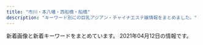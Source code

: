 ```yaml
---
title: "市川・本八幡・西船橋・船橋"
description: "キーワード別にの巨乳アジアン・チャイナエステ嬢情報をまとめました。"
---
```


新着画像と新着キーワードをまとめています。
2021年04月12日の情報です。

<DmmAffiliateIns />
<KeywordTable
  shops={
    [
    {
        "name": "\u30a2\u30a4\u30ea",
        "img_links": [
            "https://iris.ests.jp/photos/sites/58/2021/04/202104052047262.jpeg",
            "https://iris.ests.jp/photos/sites/58/2021/03/2021030317205889.jpeg",
            "https://iris.ests.jp/photos/sites/58/2021/04/2021040520081066.jpeg",
            "https://iris.ests.jp/photos/sites/58/2021/04/2021040311441162.jpeg",
            "https://iris.ests.jp/images/room4.jpg",
            "https://iris.ests.jp/photos/sites/58/2021/04/2021041120285851.jpeg",
            "https://iris.ests.jp/images/twitter.jpg",
            "https://iris.ests.jp/images/s_staff.jpg",
            "https://iris.ests.jp/images/room2.jpg",
            "https://iris.ests.jp/photos/sites/58/2021/03/2021030317245283.jpeg",
            "https://iris.ests.jp/photos/sites/58/2021/02/2021020921385968.jpeg",
            "https://iris.ests.jp/photos/sites/58/2021/04/2021040520452396.jpeg",
            "https://iris.ests.jp/photos/sites/58/2021/04/2021041220533377.jpeg",
            "https://iris.ests.jp/images/s_news.jpg",
            "https://iris.ests.jp/photos/sites/58/2021/01/2021011318242314.jpeg",
            "https://iris.ests.jp/images/staff0.jpg",
            "https://iris.ests.jp/photos/sites/58/2021/01/2021011400321756.jpeg",
            "https://iris.ests.jp/images/room3.jpg",
            "https://iris.ests.jp/photos/sites/58/2021/04/2021040711032795.jpeg",
            "https://iris.ests.jp/photos/sites/58/2021/04/2021041210283370.jpeg",
            "https://iris.ests.jp/photos/sites/58/2021/02/2021022616053881.jpeg",
            "https://iris.ests.jp/images/room1.jpg",
            "https://iris.ests.jp/images/top.jpg",
            "https://iris.ests.jp/photos/sites/58/2021/01/2021011316255079.jpeg",
            "http://iris2.a5.reraku.work/upload/sites/58/2021/02/2021020921385968-302x328.jpeg",
            "https://iris.ests.jp/images/paypay.jpg"
        ],
        "url": "https://iris.ests.jp/",
        "station": "JR\u897f\u8239\u6a4b\u99c5\u5317\u53e3",
        "keywords": {
            "F": 2,
            "85": 1,
            "87": 1,
            "E": 11,
            "\u4e73": 4,
            "G": 1,
            "D": 5,
            "88": 2,
            "90": 1,
            "86": 5
        }
    },
    {
        "url": "http://aroma-esthe.info/",
        "img_links": [
            "http://aroma-esthe.info/images/tit-sub6.jpg",
            "http://aroma-esthe.info/images/slider-img002.jpg",
            "http://aroma-esthe.info/link/menlog.jpg",
            "http://aroma-esthe.info/images/m1.jpg",
            "http://aroma-esthe.info/images/qr.jpg",
            "http://aroma-esthe.info/images/cg05.jpg",
            "http://aroma-esthe.info/images/slider-img001.jpg",
            "http://aroma-esthe.info/images/r2.jpg",
            "http://aroma-esthe.info/images/b-online.png",
            "http://aroma-esthe.info/images/r3.jpg",
            "http://aroma-esthe.info/images/r1.jpg",
            "http://aroma-esthe.info/images/tit-sub4.jpg",
            "http://aroma-esthe.info/images/tit-sub1.jpg",
            "http://aroma-esthe.info/images/slider-img003.jpg",
            "http://aroma-esthe.info/images/m2.jpg",
            "http://aroma-esthe.info/images/tit-sub2.jpg",
            "http://aroma-esthe.info/images/kan.jpg",
            "http://aroma-esthe.info/images/m3.jpg",
            "http://aroma-esthe.info/images/tit-sub5.jpg",
            "http://aroma-esthe.info/images/m4.jpg",
            "http://aroma-esthe.info/images/tit-sub3.jpg",
            "http://aroma-esthe.info/images/b-tel.png",
            "http://aroma-esthe.info/images/cg01.jpg",
            "http://aroma-esthe.info/images/cg02.jpg",
            "http://aroma-esthe.info/images/r4.jpg",
            "http://aroma-esthe.info/images/cg03.jpg"
        ],
        "keywords": {
            "D": 6,
            "86": 8
        },
        "name": "Happy Bell",
        "station": "\u4eac\u6210\u516b\u5e61\u99c5\u5317\u53e3"
    },
    {
        "name": "\u30d5\u30a7\u30a2\u30ea\u30fc",
        "url": "http://www.club.relaxjp.info/",
        "keywords": {
            "C": 1,
            "D": 5,
            "86": 1,
            "87": 5
        },
        "img_links": [
            "http://www.club.relaxjp.info/images/staff_t.png",
            "http://www.club.relaxjp.info/files/004.jpg",
            "http://www.club.relaxjp.info/images/b1.jpg",
            "http://www.club.relaxjp.info/files/015-02.jpg",
            "http://www.club.relaxjp.info/files/013-02.jpg",
            "http://www.club.relaxjp.info/images/rec2.png",
            "http://www.club.relaxjp.info/images/rec1.png",
            "http://www.club.relaxjp.info/images/sys3.png",
            "http://www.club.relaxjp.info/images/b2.jpg",
            "http://www.club.relaxjp.info/files/015.jpg",
            "http://www.club.relaxjp.info/files/009.jpg",
            "http://www.club.relaxjp.info/images/interior_t.png",
            "http://www.club.relaxjp.info/files/014.jpg",
            "http://www.club.relaxjp.info/files/009-02.jpg",
            "http://www.club.relaxjp.info/files/004-02.jpg",
            "http://www.club.relaxjp.info/images/link_t.png",
            "http://www.club.relaxjp.info/images/head.jpg",
            "http://www.club.relaxjp.info/images/line.png",
            "http://www.club.relaxjp.info/files/007-02.jpg",
            "http://www.club.relaxjp.info/images/mobile.jpg",
            "http://www.club.relaxjp.info/images/sys2.png",
            "http://www.club.relaxjp.info/files/014-02.jpg",
            "http://www.club.relaxjp.info/images/int2.png",
            "http://www.club.relaxjp.info/files/007.jpg",
            "http://www.club.relaxjp.info/images/ta.jpg",
            "http://www.club.relaxjp.info/images/int1.png",
            "http://www.club.relaxjp.info/images/sys1.png",
            "http://www.club.relaxjp.info/files/013.jpg"
        ],
        "station": "JR\u672c\u516b\u5e61\u99c5\u5317\u53e3"
    },
    {
        "img_links": [
            "http://es-suzune.com/staffPhoto/s20210405173944.jpg",
            "http://es-suzune.com/staffPhoto/b20210405165006.jpg",
            "http://es-suzune.com/staffPhoto/b20201007170432.jpg",
            "http://es-suzune.com/staffPhoto/s20210309194151.jpg",
            "http://es-suzune.com/staffPhoto/s20210405155547.jpg",
            "http://es-suzune.com/images/access/02.png",
            "http://es-suzune.com/staffPhoto/s20210217223841.jpg",
            "http://es-suzune.com/staffPhoto/s20210310163414.jpg",
            "http://es-suzune.com/staffPhoto/s20210309194137.jpg",
            "http://es-suzune.com/images/access/01.png",
            "http://es-suzune.com/uploadfiles/images/chuntian3_%E5%89%AF%E6%9C%AC.jpg",
            "http://es-suzune.com/staffPhoto/b20200827113054.jpg",
            "http://es-suzune.com/staffPhoto/b20210219195907.jpg",
            "http://es-suzune.com/staffPhoto/b20210216224004.jpg",
            "http://es-suzune.com/staffPhoto/b20210309194137.jpg",
            "http://es-suzune.com/images/store/02.jpg",
            "http://es-suzune.com/staffPhoto/s20210219195936.jpg",
            "http://es-suzune.com/staffPhoto/s20210405165026.jpg",
            "http://es-suzune.com/staffPhoto/s20210310164226.jpg",
            "http://es-suzune.com/staffPhoto/s20210405165006.jpg",
            "http://es-suzune.com/staffPhoto/s20210219195922.jpg",
            "http://es-suzune.com/staffPhoto/b20191115141808.jpg",
            "http://es-suzune.com/staffPhoto/s20200724144036.jpg",
            "http://es-suzune.com/staffPhoto/s20210217223442.jpg",
            "http://es-suzune.com/staffPhoto/s20200827113054.jpg",
            "http://es-suzune.com/staffPhoto/s20201007170432.jpg",
            "http://es-suzune.com/staffPhoto/b20210410144316.jpg",
            "http://es-suzune.com/staffPhoto/b20210405155547.jpg",
            "http://es-suzune.com/uploadfiles/images/courseEsSuzune.jpg",
            "http://es-suzune.com/staffPhoto/s20201007170536.jpg",
            "http://es-suzune.com/staffPhoto/s20210219195907.jpg",
            "http://es-suzune.com/staffPhoto/s20210310163333.jpg",
            "http://es-suzune.com/staffPhoto/s20210216224004.jpg",
            "http://es-suzune.com/staffPhoto/s20210217223343.jpg",
            "http://es-suzune.com/staffPhoto/b20200724144017.jpg",
            "http://es-suzune.com/uploadfiles/images/campaignEsSuzune1.jpg",
            "http://es-suzune.com/staffPhoto/b20200827113545.jpg",
            "http://es-suzune.com/images/access/03.png",
            "http://es-suzune.com/images/store/03.jpg",
            "http://es-suzune.com/staffPhoto/s20210405174056.jpg",
            "http://es-suzune.com/staffPhoto/s20210405174116.jpg",
            "http://es-suzune.com/images/access/05.png",
            "http://es-suzune.com/staffPhoto/s20210405155607.jpg",
            "http://es-suzune.com/staffPhoto/b20210310163333.jpg",
            "http://es-suzune.com/staffPhoto/s20210103222814.jpg",
            "http://es-suzune.com/images/showIndex.jpg",
            "http://es-suzune.com/images/store/04.jpg",
            "http://es-suzune.com/staffPhoto/b20210103222814.jpg",
            "http://es-suzune.com/staffPhoto/b20210405174056.jpg",
            "http://es-suzune.com/images/store/01.jpg",
            "http://es-suzune.com/staffPhoto/s20210410144316.jpg",
            "http://es-suzune.com/staffPhoto/s20200724144017.jpg",
            "http://es-suzune.com/staffPhoto/s20200827113545.jpg",
            "http://es-suzune.com/staffPhoto/s20210405174136.jpg",
            "http://es-suzune.com/staffPhoto/s20191115141808.jpg",
            "http://es-suzune.com/staffPhoto/s20210103222830.jpg",
            "http://es-suzune.com/images/showContent.jpg"
        ],
        "name": "\u9234\u97f3-\u3059\u305a\u306d-",
        "url": "http://es-suzune.com/",
        "keywords": {
            "\u30bb\u30af\u30b7\u30fc": 7,
            "F": 2
        },
        "station": "JR\u897f\u8239\u6a4b\u99c5\u5357\u53e3"
    },
    {
        "name": "Blue\uff5e\u30d6\u30eb\u30fc\uff5e",
        "url": "http://www.kanda-es.info/",
        "img_links": [
            "http://www.kanda-es.info/img/anna1.jpg",
            "http://www.kanda-es.info/img/sora1.jpg",
            "http://www.kanda-es.info/images/int1.jpg",
            "http://www.kanda-es.info/staff/anna.jpg",
            "http://www.kanda-es.info/images/interior_t.jpg",
            "http://www.kanda-es.info/staff/sora.jpg",
            "http://www.kanda-es.info/images/mobile.jpg",
            "http://www.kanda-es.info/images/int2.jpg",
            "http://www.kanda-es.info/images/news.jpg",
            "http://www.kanda-es.info/staff/risa.jpg",
            "http://www.kanda-es.info/img/risa1.jpg",
            "http://www.kanda-es.info/images/sys1.jpg",
            "http://www.kanda-es.info/images/info.jpg",
            "http://www.kanda-es.info/images/sys2.jpg",
            "http://www.kanda-es.info/images/tg.jpg",
            "http://www.kanda-es.info/images/staff_t.jpg"
        ],
        "keywords": {},
        "station": "\u99ac\u8fbc\u6ca2\u99c5\u6771\u53e3"
    },
    {
        "name": "OLIVE\u30fb\u30aa\u30ea\u30fc\u30d6",
        "keywords": {},
        "station": "JR\u8239\u6a4b\u99c5\u5317\u53e3",
        "img_links": [],
        "url": "http://olive.est.cm/"
    },
    {
        "keywords": {
            "C": 3,
            "D": 9,
            "86": 3,
            "88": 3,
            "84": 3,
            "85": 3
        },
        "name": "\u9759\uff5e\u3057\u305a\u304b\uff5e",
        "img_links": [
            "http://www.shizuka.mensnv.com/files/001-02.jpg",
            "http://www.shizuka.mensnv.com/img/glo_04_off.jpg",
            "http://www.shizuka.mensnv.com/img/glo_02_off.jpg",
            "http://www.shizuka.mensnv.com/files/004-03.jpg",
            "http://www.shizuka.mensnv.com/img/h4-top.jpg",
            "http://www.shizuka.mensnv.com/img/top-h5R.jpg",
            "http://www.shizuka.mensnv.com/img/top-course_off.jpg",
            "http://www.shizuka.mensnv.com/img/bnr-01_off.jpg",
            "http://www.shizuka.mensnv.com/img/slider/2.jpg",
            "http://www.shizuka.mensnv.com/files/001.jpg",
            "http://www.shizuka.mensnv.com/files/001-03.jpg",
            "http://www.shizuka.mensnv.com/img/icon_tel.png",
            "http://www.shizuka.mensnv.com/img/2top-course_off.jpg",
            "http://www.shizuka.mensnv.com/img/top-h5R2.jpg",
            "http://www.shizuka.mensnv.com/files/002-03.jpg",
            "http://www.shizuka.mensnv.com/files/004-02.jpg",
            "http://www.shizuka.mensnv.com/files/002-02.jpg",
            "http://www.shizuka.mensnv.com/img/glo_06_off.jpg",
            "http://www.shizuka.mensnv.com/files/003.jpg",
            "http://www.shizuka.mensnv.com/img/slider/1.jpg",
            "http://www.shizuka.mensnv.com/files/004.jpg",
            "http://www.shizuka.mensnv.com/img/glo_03_off.jpg",
            "http://www.shizuka.mensnv.com/img/slider/3.jpg",
            "http://www.shizuka.mensnv.com/files/003-02.jpg",
            "http://www.shizuka.mensnv.com/img/footer-top_off.jpg",
            "http://www.shizuka.mensnv.com/img/bnr-02_off.jpg",
            "http://www.shizuka.mensnv.com/img/glo_05_off.jpg",
            "http://www.shizuka.mensnv.com/files/002.jpg",
            "http://www.shizuka.mensnv.com/files/003-03.jpg",
            "http://www.shizuka.mensnv.com/img/glo_01_off.jpg"
        ],
        "url": "http://www.shizuka.mensnv.com/",
        "station": "\u672c\u516b\u5e61\u99c5\u5357\u53e3"
    },
    {
        "img_links": [
            "http://nishifunabashi.xyz/images/moe2.jpg",
            "http://nishifunabashi.xyz/images/ga1.jpg",
            "http://nishifunabashi.xyz/images/chun3.jpg",
            "http://nishifunabashi.xyz/images/g32.jpg",
            "http://nishifunabashi.xyz/images/miho.jpg",
            "http://nishifunabashi.xyz/images/chun2.jpg",
            "http://nishifunabashi.xyz/images/g15.jpg",
            "http://nishifunabashi.xyz/images/kina1.jpg",
            "http://nishifunabashi.xyz/images/miu.jpg",
            "http://nishifunabashi.xyz/images/rumi2.jpg",
            "http://nishifunabashi.xyz/images/n2.jpg",
            "http://nishifunabashi.xyz/images/rie1.jpg",
            "http://nishifunabashi.xyz/images/g01.jpg",
            "http://nishifunabashi.xyz/images/r01.jpg",
            "http://nishifunabashi.xyz/images/i2.jpg",
            "http://nishifunabashi.xyz/images/n1.jpg",
            "http://nishifunabashi.xyz/images/miu1.jpg",
            "http://nishifunabashi.xyz/images/kina2.jpg",
            "http://nishifunabashi.xyz/images/m1.jpg",
            "http://nishifunabashi.xyz/images/sla1.jpg",
            "http://nishifunabashi.xyz/images/yumi2.jpg",
            "http://nishifunabashi.xyz/images/r02.jpg",
            "http://nishifunabashi.xyz/images/tite-staff.png",
            "http://nishifunabashi.xyz/images/moe.jpg",
            "http://nishifunabashi.xyz/images/yumi3.jpg",
            "http://nishifunabashi.xyz/images/g0.jpg",
            "http://nishifunabashi.xyz/images/mio.jpg",
            "http://nishifunabashi.xyz/images/kina.jpg",
            "http://nishifunabashi.xyz/images/mobile.png",
            "http://nishifunabashi.xyz/images/chun1.jpg",
            "http://nishifunabashi.xyz/images/n3.jpg",
            "http://nishifunabashi.xyz/images/pickt.png",
            "http://nishifunabashi.xyz/images/moe1.jpg",
            "http://nishifunabashi.xyz/images/i1.jpg",
            "http://nishifunabashi.xyz/images/g33.jpg",
            "http://nishifunabashi.xyz/images/sla3.jpg",
            "http://nishifunabashi.xyz/images/rie2.jpg",
            "http://nishifunabashi.xyz/images/baner.jpg",
            "http://nishifunabashi.xyz/images/mio1.jpg",
            "http://nishifunabashi.xyz/images/g015.jpg",
            "http://nishifunabashi.xyz/images/rumi1.jpg",
            "http://nishifunabashi.xyz/images/r04.jpg",
            "http://nishifunabashi.xyz/images/i3.jpg",
            "http://nishifunabashi.xyz/images/m2.jpg",
            "http://nishifunabashi.xyz/images/g001.jpg",
            "http://nishifunabashi.xyz/images/gat.png",
            "http://nishifunabashi.xyz/images/yumi1.jpg",
            "http://nishifunabashi.xyz/images/rumi3.jpg",
            "http://nishifunabashi.xyz/images/r03.jpg",
            "http://nishifunabashi.xyz/images/miho2.jpg",
            "http://nishifunabashi.xyz/images/top.png",
            "http://nishifunabashi.xyz/images/sla2.jpg",
            "http://nishifunabashi.xyz/images/ga.jpg",
            "http://nishifunabashi.xyz/images/rie.jpg",
            "http://nishifunabashi.xyz/images/g1.jpg",
            "http://nishifunabashi.xyz/images/mio2.jpg",
            "http://nishifunabashi.xyz/images/newt.png"
        ],
        "station": "JR\u897f\u8239\u6a4b\u99c5\u5357\u53e3",
        "name": "\u82b1\u706b",
        "url": "http://nishifunabashi.xyz/",
        "keywords": {
            "C": 7
        }
    },
    {
        "url": "https://crea.iest.info/",
        "station": "\u897f\u8239\u6a4b\u99c5",
        "img_links": [
            "https://crea.iest.info/images/mobile.png",
            "https://crea.iest.info/photos/sites/47/2021/03/2021032501541775.jpg",
            "https://crea.iest.info/images/top.png",
            "https://crea.iest.info/images/tit-new.png",
            "https://crea.iest.info/photos/sites/47/2021/03/2021032501541522.jpg",
            "https://crea.iest.info/photos/sites/47/2021/03/2021032501542221.jpg",
            "https://crea.iest.info/images/line.png",
            "https://crea.iest.info/photos/sites/47/2021/03/2021032501542567.jpg",
            "https://crea.iest.info/images/tite-staff.png",
            "https://crea.iest.info/images/infor.png",
            "https://crea.iest.info/photos/sites/47/2021/03/2021032501542035.jpg",
            "https://crea.iest.info/images/tit-infor.png",
            "https://crea.iest.info/images/tit-gat.png",
            "https://crea.iest.info/images/tit-pick.png",
            "https://crea.iest.info/photos/sites/47/2021/03/2021032501541398.jpg"
        ],
        "keywords": {
            "E": 6,
            "86": 6,
            "87": 6,
            "83": 6,
            "85": 6,
            "F": 12,
            "88": 12,
            "C": 18,
            "D": 12
        },
        "name": "CREA\uff5e\u30af\u30ec\u30a2\uff5e"
    },
    {
        "url": "http://sminfvnda.xyz/",
        "station": "\u4eac\u6210\u8239\u6a4b\u99c5",
        "name": "\u8309\u8389\u82b1",
        "img_links": [],
        "keywords": {}
    },
    {
        "url": "http://www.gokujobijin.iesjp.com/",
        "img_links": [
            "http://www.gokujobijin.iesjp.com/files/006.jpg",
            "http://www.gokujobijin.iesjp.com/files/004.jpg",
            "http://www.gokujobijin.iesjp.com/images/nav-001.png",
            "http://www.gokujobijin.iesjp.com/images/nav-002.png",
            "http://www.gokujobijin.iesjp.com/images/nav-004.png",
            "http://www.gokujobijin.iesjp.com/files/007-02.jpg",
            "http://www.gokujobijin.iesjp.com/images/nav-003.png",
            "http://www.gokujobijin.iesjp.com/files/004-02.jpg",
            "http://www.gokujobijin.iesjp.com/files/001-02.jpg",
            "http://www.gokujobijin.iesjp.com/files/001.jpg",
            "http://www.gokujobijin.iesjp.com/files/005-02.jpg",
            "http://www.gokujobijin.iesjp.com/images/top003.png",
            "http://www.gokujobijin.iesjp.com/images/nav-006.png",
            "http://www.gokujobijin.iesjp.com/images/top02-left.png",
            "http://www.gokujobijin.iesjp.com/files/005.jpg",
            "http://www.gokujobijin.iesjp.com/files/002-02.jpg",
            "http://www.gokujobijin.iesjp.com/images/tel.png",
            "http://www.gokujobijin.iesjp.com/images/nav-005.png",
            "http://www.gokujobijin.iesjp.com/images/osusume01.png",
            "http://www.gokujobijin.iesjp.com/images/s1.jpg",
            "http://www.gokujobijin.iesjp.com/images/top01.png",
            "http://www.gokujobijin.iesjp.com/files/006-02.jpg",
            "http://www.gokujobijin.iesjp.com/files/007.jpg",
            "http://www.gokujobijin.iesjp.com/files/002.jpg"
        ],
        "name": "\u6975\u4e0a\u7f8e\u4eba",
        "keywords": {
            "D": 6,
            "87": 5,
            "86": 1
        },
        "station": "JR\u8239\u6a4b\u99c5\u5317\u53e3"
    },
    {
        "station": "\u5e02\u5ddd\u99c5\u5317\u53e3",
        "keywords": {},
        "img_links": [
            "http://www.iyashinoumi.com/img/sTitle_right.png",
            "http://www.iyashinoumi.com/img/miss24sb.jpg",
            "http://www.iyashinoumi.com/img/miss7sb.jpg",
            "http://www.iyashinoumi.com/img/miss7s.jpg",
            "http://www.iyashinoumi.com/img/tel1.png",
            "http://www.iyashinoumi.com/img/miss28sb.jpg",
            "http://www.iyashinoumi.com/img/sTitle_left.png",
            "http://www.iyashinoumi.com/img/miss27sb.jpg",
            "http://www.iyashinoumi.com/img/miss25sb.jpg",
            "http://www.iyashinoumi.com/img/miss6sb.jpg"
        ],
        "url": "http://www.iyashinoumi.com/",
        "name": "\u7652\u3057\u306e\u6d77"
    },
    {
        "station": "JR\u897f\u8239\u6a4b\u99c5\u5317\u53e3",
        "img_links": [
            "http://stylelife.work/Uploads/user/5e68a1524c2d2.jpg",
            "http://stylelife.work/Public/Wap/picture/m-foot.png",
            "http://stylelife.work/ueditor/php/upload/image/20180712/1531367078235696.png",
            "http://stylelife.work/Uploads/user/60374cd308bf7.jpg",
            "http://stylelife.work/Uploads/user/5ebfa12d5429d.jpg",
            "http://stylelife.work/Public/Wap/picture/sp-line.png",
            "http://stylelife.work/Uploads/user/5e1d3400053fa.jpg",
            "http://stylelife.work/Uploads/user/5f3cd192667f4.jpg",
            "http://stylelife.work/Uploads/user/5ebf50cc42240.jpg",
            "http://stylelife.work/Uploads/user/5e4101be77e18.jpg",
            "http://stylelife.work/Uploads/user/5de74b74a4faa.jpg",
            "http://stylelife.work/ueditor/php/upload/image/20180712/1531373827278035.png",
            "http://stylelife.work/Uploads/user/5ef9a9fd8cd20.jpg",
            "http://stylelife.work/Public/Wap/picture/m-tel.png",
            "http://stylelife.work/Uploads/user/5de74b9acbf92.jpg",
            "http://stylelife.work/Uploads/user/60374c0661343.jpg",
            "http://stylelife.work/Uploads/user/60374ca1c2ba1.jpg",
            "http://stylelife.work/Uploads/user/5ebf4ff2905f1.jpg",
            "http://stylelife.work/Uploads/user/6074fcd675258.jpg",
            "http://stylelife.work/Uploads/user/5e1d330613089.jpg",
            "http://stylelife.work/Uploads/user/6074fd15194a0.jpg",
            "http://stylelife.work/Uploads/user/5eb35a13a1df3.jpg",
            "http://stylelife.work/Uploads/user/5deb614369ccd.jpg",
            "http://stylelife.work/Uploads/user/5e79901ca108f.jpg",
            "http://stylelife.work/ueditor/php/upload/image/20180712/1531374173659035.png",
            "http://stylelife.work/Public/Wap/picture/sp-staff-list.png",
            "http://stylelife.work/Uploads/user/6074fc8ca00cd.jpg",
            "http://stylelife.work/Uploads/user/5de74b09394d7.jpg",
            "http://stylelife.work/Uploads/user/60374b6e9f505.jpg",
            "http://stylelife.work/Public/Wap/picture/staff-pc.png",
            "http://stylelife.work/Uploads/user/5dfc857c95e57.jpg",
            "http://stylelife.work/Uploads/user/6074fcb772404.jpg"
        ],
        "keywords": {
            "\u80f8": 1,
            "D": 2,
            "F": 1
        },
        "name": "\u3055\u304f\u3089",
        "url": "http://stylelife.work/"
    },
    {
        "img_links": [
            "https://miyabi.jpn.vin/images/top_slider03.jpg",
            "https://miyabi.jpn.vin/images/btn_side05.png",
            "https://miyabi.jpn.vin/images/btn_side03.png",
            "https://miyabi.jpn.vin/photos/sites/21/2021/03/2021031206521676.jpg",
            "https://miyabi.jpn.vin/photos/sites/21/2021/02/2021022309071886.jpg",
            "https://miyabi.jpn.vin/photos/sites/21/2021/01/202101260800351.jpg",
            "https://miyabi.jpn.vin/images/side_line.jpg",
            "https://miyabi.jpn.vin/photos/sites/21/2021/02/2021022407013072.jpg",
            "https://miyabi.jpn.vin/photos/sites/21/2021/01/2021012608003796.jpg",
            "https://miyabi.jpn.vin/images/btn_side06.png",
            "https://miyabi.jpn.vin/photos/sites/21/2021/02/2021020102295578.jpg",
            "https://miyabi.jpn.vin/photos/sites/21/2021/01/2021012608003883.jpg",
            "https://miyabi.jpn.vin/photos/sites/21/2021/01/2021012608003647.jpg",
            "https://miyabi.jpn.vin/images/btn_side07.png",
            "https://miyabi.jpn.vin/images/btn_side04.png",
            "https://miyabi.jpn.vin/photos/sites/21/2021/03/2021032404492465.jpg",
            "https://miyabi.jpn.vin/photos/sites/21/2021/03/2021030803542569.jpg",
            "https://miyabi.jpn.vin/images/sp_top.png",
            "https://miyabi.jpn.vin/photos/sites/21/2021/01/2021012608004010.jpg",
            "https://miyabi.jpn.vin/photos/sites/21/2021/03/2021030704352988.jpg",
            "https://miyabi.jpn.vin/images/top.png",
            "https://miyabi.jpn.vin/photos/sites/21/2021/02/2021022309071786.jpg",
            "https://miyabi.jpn.vin/images/btn_side02.png",
            "https://miyabi.jpn.vin/images/btn_side01.png"
        ],
        "name": "\u96c5\u7f8e\uff5eMIYABI",
        "station": "JR\u897f\u8239\u6a4b\u99c5",
        "keywords": {
            "86": 42,
            "G": 40,
            "D": 164,
            "88": 40,
            "E": 6,
            "85": 78,
            "83": 40,
            "C": 32,
            "90": 2,
            "87": 40,
            "F": 40
        },
        "url": "https://miyabi.jpn.vin"
    },
    {
        "img_links": [
            "http://iyashinomori.dnsfor.me/images/aroma.jpg",
            "http://iyashinomori.dnsfor.me/images/massaji.jpg",
            "http://iyashinomori.dnsfor.me/images/masmises.jpg",
            "http://iyashinomori.dnsfor.me/images/main_09.jpg",
            "http://iyashinomori.dnsfor.me/images/aya2.jpg",
            "http://iyashinomori.dnsfor.me/images/ami.jpg",
            "http://iyashinomori.dnsfor.me/images/nav-job.jpg",
            "http://iyashinomori.dnsfor.me/images/zhunbei.jpg",
            "http://iyashinomori.dnsfor.me/images/sona.jpg",
            "http://iyashinomori.dnsfor.me/images/mari.jpg",
            "http://iyashinomori.dnsfor.me/images/nako.jpeg",
            "http://iyashinomori.dnsfor.me/images/nav-staff.jpg",
            "http://iyashinomori.dnsfor.me/images/lanmu-c_03.jpg",
            "http://iyashinomori.dnsfor.me/images/iyashi_qr.png",
            "http://iyashinomori.dnsfor.me/images/akasuri.jpg",
            "http://iyashinomori.dnsfor.me/images/mas-de.jpg"
        ],
        "url": "http://iyashinomori.dnsfor.me/",
        "keywords": {},
        "name": "\u7652\u3057\u306e\u68ee",
        "station": "JR\u897f\u8239\u6a4b\u99c5\u5317\u53e3"
    },
    {
        "url": "http://happy.relaxnabi.com/",
        "img_links": [
            "http://happy.relaxnabi.com/css/staff/staff-002.jpg",
            "http://happy.relaxnabi.com/css/nav/nav-004.png",
            "http://happy.relaxnabi.com/css/top-03.png",
            "http://happy.relaxnabi.com/css/tel01.png",
            "http://happy.relaxnabi.com/css/staff/staff-10.jpg",
            "http://happy.relaxnabi.com/css/nav/nav-006.png",
            "http://happy.relaxnabi.com/css/top0001.png",
            "http://happy.relaxnabi.com/css/nav/nav-002.png",
            "http://happy.relaxnabi.com/css/staff/staff-05.jpg",
            "http://happy.relaxnabi.com/css/staff/staff-05-a.jpg",
            "http://happy.relaxnabi.com/css/staff/staff017-a.jpg",
            "http://happy.relaxnabi.com/css/nav/nav-003.png",
            "http://happy.relaxnabi.com/css/staff/staff-10-a.jpg",
            "http://happy.relaxnabi.com/css/staff/staff-04.jpg",
            "http://happy.relaxnabi.com/css/nav/nav-001.png",
            "http://happy.relaxnabi.com/css/staff/staff000008-a.jpg",
            "http://happy.relaxnabi.com/css/staff/staff-002-a.jpg",
            "http://happy.relaxnabi.com/css/staff/staff-04-a.jpg",
            "http://happy.relaxnabi.com/css/staff/staff017.jpg",
            "http://happy.relaxnabi.com/css/staff/staff0001.jpg",
            "http://happy.relaxnabi.com/css/staff/staff000003-a.jpg",
            "http://happy.relaxnabi.com/css/staff/staff000008.jpg",
            "http://happy.relaxnabi.com/css/staff/staff-007-a.jpg",
            "http://happy.relaxnabi.com/css/staff/staff-007.jpg",
            "http://happy.relaxnabi.com/css/staff/staff0001-a.jpg",
            "http://happy.relaxnabi.com/css/nav/nav-005.png",
            "http://happy.relaxnabi.com/css/staff/staff000003.jpg"
        ],
        "name": "\u30de\u30fc\u30e1\u30a4\u30c9",
        "keywords": {
            "F": 1,
            "D": 2,
            "92": 5,
            "88": 1,
            "E": 5,
            "90": 2,
            "91": 1
        },
        "station": "JR\u8239\u6a4b\u99c5\u5317\u53e3"
    },
    {
        "keywords": {
            "87": 3,
            "D": 9,
            "C": 6,
            "84": 3,
            "86": 12
        },
        "url": "http://www.aya-aroma.com/",
        "name": "\u5f69",
        "img_links": [
            "http://www.aya-aroma.com/files/002-03.jpg",
            "http://www.aya-aroma.com/files/001.jpg",
            "http://www.aya-aroma.com/files/003.jpg",
            "http://www.aya-aroma.com/files/003-03.jpg",
            "http://www.aya-aroma.com/files/001-03.jpg",
            "http://www.aya-aroma.com/files/010.jpg",
            "http://www.aya-aroma.com/files/002.jpg",
            "http://www.aya-aroma.com/images/concept.jpg",
            "http://www.aya-aroma.com/images/backlistbtn.png",
            "http://www.aya-aroma.com/files/015.jpg",
            "http://www.aya-aroma.com/files/008.jpg",
            "http://www.aya-aroma.com/images/coverGirlParts.png",
            "http://www.aya-aroma.com/files/015-02.jpg",
            "http://www.aya-aroma.com/images/mobile.jpg",
            "http://www.aya-aroma.com/files/001-02.jpg",
            "http://www.aya-aroma.com/files/003-02.jpg",
            "http://www.aya-aroma.com/files/002-02.jpg",
            "http://www.aya-aroma.com/images/melmaga.jpg",
            "http://www.aya-aroma.com/files/010-02.jpg",
            "http://www.aya-aroma.com/files/015-03.jpg",
            "http://www.aya-aroma.com/files/008-03.jpg",
            "http://www.aya-aroma.com/files/008-02.jpg",
            "http://www.aya-aroma.com/files/010-03.jpg"
        ],
        "station": "JR\u5e02\u5ddd\u99c5\u5357\u53e3"
    },
    {
        "url": "http://es-cupid.work/",
        "keywords": {},
        "img_links": [
            "http://es-cupid.work/_src/54101965/slider1_20201209160139057.jpg",
            "http://es-cupid.work/_src/54957902/wechatimg732957181c4fa97f74877efb3924bde9.jpg",
            "http://es-cupid.work/_src/54101964/slider3_20201209160139119.jpg",
            "http://es-cupid.work/_src/54102172/wechatimg87_20210310150723406.jpg",
            "http://es-cupid.work/_src/54279148/wechatimg234.jpg",
            "http://es-cupid.work/_src/54102203/wechatimg86_20210310150723367.jpg",
            "http://es-cupid.work/_src/54101909/_k3_4082.jpg",
            "http://es-cupid.work/_src/54101954/navinavi_01.png",
            "http://es-cupid.work/_src/54957838/wechatimg732957181c4fa97f74877efb3924bde9.jpg",
            "http://es-cupid.work/_src/54101958/cam.jpg",
            "http://es-cupid.work/_src/54102173/wechatimg87_20210310150723406.jpg",
            "http://es-cupid.work/_src/54101963/slider2_20201209160139115.jpg",
            "http://es-cupid.work/_src/54101968/wechatimg86_20210310150723367.jpg",
            "http://es-cupid.work/_src/54101956/navinavi_02.png",
            "http://es-cupid.work/_src/54101959/cam.jpg",
            "http://es-cupid.work/_src/54101949/slider5_20201209160139125.jpg",
            "http://es-cupid.work/_src/54279149/wechatimg234.jpg",
            "http://es-cupid.work/_src/54101911/wechatimg198_20190126093224863.jpg",
            "http://es-cupid.work/_src/54102042/baby.png"
        ],
        "name": "\u304a\u5e30\u308ababy",
        "station": "JR\u897f\u8239\u6a4b\u99c5\u5357\u53e3"
    },
    {
        "url": "http://www.nekomusume.relax-hp.com/",
        "name": "\u732b\u5a18",
        "keywords": {
            "87": 3,
            "D": 5,
            "86": 2
        },
        "station": "JR\u897f\u8239\u6a4b\u99c5\u5357\u53e3",
        "img_links": [
            "http://www.nekomusume.relax-hp.com/files/008.jpg",
            "http://www.nekomusume.relax-hp.com/files/011.jpg",
            "http://www.nekomusume.relax-hp.com/img/stb.jpg",
            "http://www.nekomusume.relax-hp.com/img/nav-005.png",
            "http://www.nekomusume.relax-hp.com/files/001.jpg",
            "http://www.nekomusume.relax-hp.com/img/nav-004.png",
            "http://www.nekomusume.relax-hp.com/img/nav-006.png",
            "http://www.nekomusume.relax-hp.com/files/006.jpg",
            "http://www.nekomusume.relax-hp.com/img/top01.png",
            "http://www.nekomusume.relax-hp.com/files/009.jpg",
            "http://www.nekomusume.relax-hp.com/img/tel.png",
            "http://www.nekomusume.relax-hp.com/img/stt.jpg",
            "http://www.nekomusume.relax-hp.com/img/nav-003.png",
            "http://www.nekomusume.relax-hp.com/img/nav-002.png",
            "http://www.nekomusume.relax-hp.com/img/nav-001.png"
        ]
    },
    {
        "url": "http://hinata.relaxnabi.com/",
        "img_links": [
            "http://hinata.relaxnabi.com/css/nav/nav-004.jpg",
            "http://hinata.relaxnabi.com/css/staff/staff17-a.jpg",
            "http://hinata.relaxnabi.com/css/staff/staff17.jpg",
            "http://hinata.relaxnabi.com/css/staff/staff-002.jpg",
            "http://hinata.relaxnabi.com/css/right.jpg",
            "http://hinata.relaxnabi.com/css/nav/nav-003.jpg",
            "http://hinata.relaxnabi.com/css/nav/nav-005.jpg",
            "http://hinata.relaxnabi.com/css/button.jpg",
            "http://hinata.relaxnabi.com/css/staff/staff-007.jpg",
            "http://hinata.relaxnabi.com/css/nav/nav-001.jpg",
            "http://hinata.relaxnabi.com/css/nav/sub-006.jpg",
            "http://hinata.relaxnabi.com/css/staff/staff-002-a.jpg",
            "http://hinata.relaxnabi.com/css/staff/staff-06-a.jpg",
            "http://hinata.relaxnabi.com/css/nav/nav-006.jpg",
            "http://hinata.relaxnabi.com/css/nav/sub-001.jpg",
            "http://hinata.relaxnabi.com/css/main-left02.jpg",
            "http://hinata.relaxnabi.com/css/staff/staff00001-a.jpg",
            "http://hinata.relaxnabi.com/css/staff/staff00004-a.jpg",
            "http://hinata.relaxnabi.com/css/nav/sub-002.jpg",
            "http://hinata.relaxnabi.com/css/staff/staff-007-a.jpg",
            "http://hinata.relaxnabi.com/css/nav/sub-005.jpg",
            "http://hinata.relaxnabi.com/css/staff/staff-06.jpg",
            "http://hinata.relaxnabi.com/css/tel01.png",
            "http://hinata.relaxnabi.com/img/tiaowen.png",
            "http://hinata.relaxnabi.com/css/girls001.jpg",
            "http://hinata.relaxnabi.com/css/nav/nav-002.jpg",
            "http://hinata.relaxnabi.com/css/top02.jpg",
            "http://hinata.relaxnabi.com/css/staff/staff00004.jpg",
            "http://hinata.relaxnabi.com/css/staff/staff15-a.jpg",
            "http://hinata.relaxnabi.com/css/left.jpg",
            "http://hinata.relaxnabi.com/css/staff/staff00003.jpg",
            "http://hinata.relaxnabi.com/css/nav/sub-004.jpg",
            "http://hinata.relaxnabi.com/css/staff/staff-08.jpg",
            "http://hinata.relaxnabi.com/css/staff/staff00001.jpg",
            "http://hinata.relaxnabi.com/css/staff/staff00003-a.jpg",
            "http://hinata.relaxnabi.com/css/osusume38.jpg",
            "http://hinata.relaxnabi.com/css/nav/sub-003.jpg",
            "http://hinata.relaxnabi.com/css/staff/staff-08-a.jpg",
            "http://hinata.relaxnabi.com/css/main-left03.jpg",
            "http://hinata.relaxnabi.com/css/staff/staff15.jpg"
        ],
        "station": "JR\u8239\u6a4b\u99c5\u5317\u53e3",
        "name": "\u6696 \uff5eHinata\uff5e",
        "keywords": {
            "E": 5,
            "86": 2,
            "93": 1,
            "D": 1,
            "92": 3,
            "F": 1,
            "89": 1,
            "C": 4,
            "90": 2
        }
    },
    {
        "name": "\u611b\u7740",
        "img_links": [
            "http://www.es-ai.link/img/yuna1.jpg",
            "http://www.es-ai.link/img/hana1.jpg",
            "http://www.es-ai.link/images/int2.jpg",
            "http://www.es-ai.link/staff/riri.jpg",
            "http://www.es-ai.link/images/news.jpg",
            "http://www.es-ai.link/staff/hana.jpg",
            "http://www.es-ai.link/img/riri1.jpg",
            "http://www.es-ai.link/images/b3.jpg",
            "http://www.es-ai.link/images/mobile.jpg",
            "http://www.es-ai.link/images/info.jpg",
            "http://www.es-ai.link/images/staff_t.jpg",
            "http://www.es-ai.link/images/sys1.jpg",
            "http://www.es-ai.link/images/interior_t.jpg",
            "http://www.es-ai.link/images/b1.jpg",
            "http://www.es-ai.link/images/sys2.jpg",
            "http://www.es-ai.link/staff/yuna.jpg",
            "http://www.es-ai.link/images/b2.jpg",
            "http://www.es-ai.link/images/tg.jpg",
            "http://www.es-ai.link/images/head.jpg",
            "http://www.es-ai.link/images/int1.jpg"
        ],
        "url": "http://www.es-ai.link/",
        "keywords": {},
        "station": "\u5e02\u5ddd\u99c5\u5317\u53e3"
    },
    {
        "url": "http://yusintei.top/",
        "keywords": {
            "C": 1,
            "84": 1,
            "D": 1,
            "86": 1,
            "83": 1,
            "E": 1
        },
        "img_links": [
            "http://yusintei.top/images/g8.jpg",
            "http://yusintei.top/images/g1-2.jpg",
            "http://yusintei.top/images/g113.jpg",
            "http://yusintei.top/images/g84.jpg",
            "http://yusintei.top/images/g1-3.jpg",
            "http://yusintei.top/images/p4.jpg",
            "http://yusintei.top/images/g10.jpg",
            "http://yusintei.top/images/p8.jpg",
            "http://yusintei.top/images/men_2.png",
            "http://yusintei.top/images/p5.jpg",
            "http://yusintei.top/images/p3.jpg",
            "http://yusintei.top/images/g112.jpg",
            "http://yusintei.top/images/g1.jpg",
            "http://yusintei.top/images/g11.jpg",
            "http://yusintei.top/images/p2.jpg",
            "http://yusintei.top/images/g12.jpg",
            "http://yusintei.top/images/g0.jpg",
            "http://yusintei.top/images/left3.jpg",
            "http://yusintei.top/images/g83.jpg",
            "http://yusintei.top/images/emi.jpg",
            "http://yusintei.top/images/yumi.jpg",
            "http://yusintei.top/images/g2.jpg",
            "http://yusintei.top/images/p1.jpg",
            "http://yusintei.top/images/men_3.png",
            "http://yusintei.top/images/p6.jpg",
            "http://yusintei.top/images/zi-staff.png",
            "http://yusintei.top/images/men_5.png",
            "http://yusintei.top/images/p7.jpg",
            "http://yusintei.top/images/01.jpg",
            "http://yusintei.top/images/tel.jpg",
            "http://yusintei.top/images/men_1.png",
            "http://yusintei.top/images/g9.jpg",
            "http://yusintei.top/images/men_6.png",
            "http://yusintei.top/images/g7.jpg",
            "http://yusintei.top/images/g82.jpg",
            "http://yusintei.top/images/yuli.jpg",
            "http://yusintei.top/images/g114.jpg",
            "http://yusintei.top/images/01.png",
            "http://yusintei.top/images/men_7.png",
            "http://yusintei.top/images/men_4.png",
            "http://yusintei.top/images/nei2.jpg",
            "http://yusintei.top/images/zi-link.png"
        ],
        "name": "\u7652\u5fc3\u90b8",
        "station": "\u539f\u6728\u4e2d\u5c71\u99c5\u5317\u53e3"
    },
    {
        "url": "http://www.yumegokoro.esjp.info/",
        "name": "Pink Love",
        "img_links": [
            "http://www.yumegokoro.esjp.info/files/019.jpg",
            "http://www.yumegokoro.esjp.info/files/012-03.jpg",
            "http://www.yumegokoro.esjp.info/images/barProfileSche.png",
            "http://www.yumegokoro.esjp.info/files/013-03.jpg",
            "http://www.yumegokoro.esjp.info/images/header.png",
            "http://www.yumegokoro.esjp.info/images/barAccess.png",
            "http://www.yumegokoro.esjp.info/images/backBtn.png",
            "http://www.yumegokoro.esjp.info/files/026.jpg",
            "http://www.yumegokoro.esjp.info/files/023.jpg",
            "http://www.yumegokoro.esjp.info/images/time.png",
            "http://www.yumegokoro.esjp.info/images/btnTop.png",
            "http://www.yumegokoro.esjp.info/images/barRecruit.png",
            "http://www.yumegokoro.esjp.info/files/013-02.jpg",
            "http://www.yumegokoro.esjp.info/images/concept.png",
            "http://www.yumegokoro.esjp.info/files/024-02.jpg",
            "http://www.yumegokoro.esjp.info/files/025-02.jpg",
            "http://www.yumegokoro.esjp.info/images/barProfile.png",
            "http://www.yumegokoro.esjp.info/files/026-03.jpg",
            "http://www.yumegokoro.esjp.info/images/barTherapist.png",
            "http://www.yumegokoro.esjp.info/files/023-02.jpg",
            "http://www.yumegokoro.esjp.info/files/017-02.jpg",
            "http://www.yumegokoro.esjp.info/files/002-03.jpg",
            "http://www.yumegokoro.esjp.info/files/025.jpg",
            "http://www.yumegokoro.esjp.info/files/011.jpg",
            "http://www.yumegokoro.esjp.info/files/004-02.jpg",
            "http://www.yumegokoro.esjp.info/files/027-03.jpg",
            "http://www.yumegokoro.esjp.info/images/barSystem.png",
            "http://www.yumegokoro.esjp.info/files/023-03.jpg",
            "http://www.yumegokoro.esjp.info/files/012-02.jpg",
            "http://www.yumegokoro.esjp.info/files/019-03.jpg",
            "http://www.yumegokoro.esjp.info/files/019-02.jpg",
            "http://www.yumegokoro.esjp.info/files/011-02.jpg",
            "http://www.yumegokoro.esjp.info/files/026-02.jpg",
            "http://www.yumegokoro.esjp.info/images/contentBottom.jpg",
            "http://www.yumegokoro.esjp.info/files/017-03.jpg",
            "http://www.yumegokoro.esjp.info/files/025-03.jpg",
            "http://www.yumegokoro.esjp.info/files/002-02.jpg",
            "http://www.yumegokoro.esjp.info/files/013.jpg",
            "http://www.yumegokoro.esjp.info/images/barSchedule.png",
            "http://www.yumegokoro.esjp.info/files/017.jpg",
            "http://www.yumegokoro.esjp.info/files/004-03.jpg",
            "http://www.yumegokoro.esjp.info/files/027-02.jpg",
            "http://www.yumegokoro.esjp.info/files/012.jpg",
            "http://www.yumegokoro.esjp.info/files/024-03.jpg",
            "http://www.yumegokoro.esjp.info/files/024.jpg",
            "http://www.yumegokoro.esjp.info/files/020-02.jpg",
            "http://www.yumegokoro.esjp.info/files/027.jpg",
            "http://www.yumegokoro.esjp.info/files/011-03.jpg",
            "http://www.yumegokoro.esjp.info/files/004.jpg",
            "http://www.yumegokoro.esjp.info/files/020-03.jpg",
            "http://www.yumegokoro.esjp.info/files/002.jpg",
            "http://www.yumegokoro.esjp.info/images/barLink.png",
            "http://www.yumegokoro.esjp.info/files/020.jpg"
        ],
        "keywords": {
            "88": 4,
            "87": 47,
            "D": 51
        },
        "station": "JR\u8239\u6a4b\u99c5\u5317\u53e3"
    },
    {
        "station": "JR\u8239\u6a4b\u99c5\u5317\u53e3",
        "keywords": {
            "E": 1,
            "D": 4,
            "90": 1,
            "87": 1,
            "88": 3,
            "86": 1,
            "C": 1
        },
        "name": "V\u611bP",
        "url": "http://pinklady-esthe.net/",
        "img_links": [
            "http://pinklady-esthe.net/img/stt3.jpg",
            "http://pinklady-esthe.net/img/st5.jpg",
            "http://pinklady-esthe.net/img/sm.jpg",
            "http://pinklady-esthe.net/img/r4.jpg",
            "http://pinklady-esthe.net/img/f1.jpg",
            "http://pinklady-esthe.net/img/t4.jpg",
            "http://pinklady-esthe.net/img/noo.png",
            "http://pinklady-esthe.net/img/t3.jpg",
            "http://pinklady-esthe.net/img/no.png",
            "http://pinklady-esthe.net/img/st2.jpg",
            "http://pinklady-esthe.net/img/r1.jpg",
            "http://pinklady-esthe.net/img/stt1.jpg",
            "http://pinklady-esthe.net/img/st1.jpg",
            "http://pinklady-esthe.net/img/t6.jpg",
            "http://pinklady-esthe.net/img/st4.jpg",
            "http://pinklady-esthe.net/img/top.jpg",
            "http://pinklady-esthe.net/img/r2.jpg",
            "http://pinklady-esthe.net/img/t5.jpg",
            "http://pinklady-esthe.net/img/st6.jpg",
            "http://pinklady-esthe.net/img/st3.jpg",
            "http://pinklady-esthe.net/img/t1.jpg",
            "http://pinklady-esthe.net/img/t2.jpg",
            "http://pinklady-esthe.net/img/r3.jpg"
        ]
    },
    {
        "img_links": [
            "http://hanaoto.pw/images/maga1.jpg",
            "http://hanaoto.pw/images/mobile.png",
            "http://hanaoto.pw/images/flash3.jpg",
            "http://hanaoto.pw/images/flash4.jpg",
            "http://hanaoto.pw/images/aa1.jpg",
            "http://hanaoto.pw/images/ami1.jpg",
            "http://hanaoto.pw/images/a02.jpg",
            "http://hanaoto.pw/images/flash.jpg",
            "http://hanaoto.pw/images/flash5.jpg",
            "http://hanaoto.pw/images/la.jpg",
            "http://hanaoto.pw/images/maga.jpg",
            "http://hanaoto.pw/images/nana1.jpg",
            "http://hanaoto.pw/images/tel.png",
            "http://hanaoto.pw/images/g2.jpg",
            "http://hanaoto.pw/images/am1.jpg",
            "http://hanaoto.pw/images/hh1.jpg",
            "http://hanaoto.pw/images/sptel.png",
            "http://hanaoto.pw/images/g6.jpg"
        ],
        "keywords": {
            "C": 16
        },
        "name": "NEW \u82b1\u30ce\u97f3",
        "url": "http://hanaoto.pw/",
        "station": "JR\u897f\u8239\u6a4b\u99c5\u5357\u53e3"
    },
    {
        "name": "\u53f0\u5317\u697d\u5712",
        "keywords": {},
        "station": "JR\u897f\u8239\u6a4b\u99c5\u5357\u53e3",
        "url": "http://t-rakuen.work/",
        "img_links": [
            "http://t-rakuen.work/img/hana1.jpg",
            "http://t-rakuen.work/images/sys2.jpg",
            "http://t-rakuen.work/img/rina1.jpg",
            "http://t-rakuen.work/images/staff_t.jpg",
            "http://t-rakuen.work/img/natumi1.jpg",
            "http://t-rakuen.work/images/interior_t.jpg",
            "http://t-rakuen.work/images/rec2.jpg",
            "http://t-rakuen.work/staff/rina.jpg",
            "http://t-rakuen.work/images/news_t.jpg",
            "http://t-rakuen.work/staff/natumi.jpg",
            "http://t-rakuen.work/images/b2.jpg",
            "http://t-rakuen.work/images/sys3.jpg",
            "http://t-rakuen.work/images/head.jpg",
            "http://t-rakuen.work/staff/mika.jpg",
            "http://t-rakuen.work/images/rec1.jpg",
            "http://t-rakuen.work/img/rika1.jpg",
            "http://t-rakuen.work/images/int1.png",
            "http://t-rakuen.work/images/sys4.jpg",
            "http://t-rakuen.work/staff/rika.jpg",
            "http://t-rakuen.work/images/news.png",
            "http://t-rakuen.work/staff/koko.jpg",
            "http://t-rakuen.work/images/b1.jpg",
            "http://t-rakuen.work/staff/hana.jpg",
            "http://t-rakuen.work/images/int2.png",
            "http://t-rakuen.work/img/koko1.jpg",
            "http://t-rakuen.work/img/mika1.jpg"
        ]
    },
    {
        "img_links": [
            "http://www.diamond.mesthe.com/files/003-02.jpg",
            "http://www.diamond.mesthe.com/images/slider/1.jpg",
            "http://www.diamond.mesthe.com/img/ttl_news.png",
            "http://www.diamond.mesthe.com/img/btn_blog.png",
            "http://www.diamond.mesthe.com/img/top_option04.jpg",
            "http://www.diamond.mesthe.com/files/004.jpg",
            "http://www.diamond.mesthe.com/img/tel.png",
            "http://www.diamond.mesthe.com/files/005-02.jpg",
            "http://www.diamond.mesthe.com/img/ttl_info.png",
            "http://www.diamond.mesthe.com/files/002.jpg",
            "http://www.diamond.mesthe.com/files/002-02.jpg",
            "http://www.diamond.mesthe.com/files/003.jpg",
            "http://www.diamond.mesthe.com/files/004-02.jpg",
            "http://www.diamond.mesthe.com/images/slider/3.jpg",
            "http://www.diamond.mesthe.com/images/slider/2.jpg",
            "http://www.diamond.mesthe.com/img/ttl_therapist.png",
            "http://www.diamond.mesthe.com/files/001-02.jpg",
            "http://www.diamond.mesthe.com/img/btn_side_mobile.jpg",
            "http://www.diamond.mesthe.com/files/006-02.jpg",
            "http://www.diamond.mesthe.com/files/005.jpg",
            "http://www.diamond.mesthe.com/files/001.jpg",
            "http://www.diamond.mesthe.com/files/006.jpg",
            "http://www.diamond.mesthe.com/img/top_option01.jpg",
            "http://www.diamond.mesthe.com/img/top_option03.jpg",
            "http://www.diamond.mesthe.com/img/goback.jpg",
            "http://www.diamond.mesthe.com/img/pickup.jpg"
        ],
        "name": "\u30c0\u30a4\u30e4\u30e2\u30f3\u30c9",
        "keywords": {
            "86": 2,
            "D": 10,
            "C": 15,
            "87": 8,
            "88": 2
        },
        "url": "http://www.diamond.mesthe.com/",
        "station": "JR\u897f\u8239\u6a4b\u99c5\u5357\u53e3"
    },
    {
        "name": "\u30af\u30ed\u30fc\u30d0\u30fc",
        "url": "http://f-clover.net/",
        "keywords": {},
        "station": "JR\u8239\u6a4b\u99c5\u5357\u53e3",
        "img_links": [
            "http://f-clover.net/images/g11.jpg",
            "http://f-clover.net/images/room5.jpg",
            "http://f-clover.net/images/room7.jpg",
            "http://f-clover.net/images/room4.jpg",
            "http://f-clover.net/images/end.jpg",
            "http://f-clover.net/images/mobile.jpg",
            "http://f-clover.net/images/a1.jpg",
            "http://f-clover.net/images/room8.jpg",
            "http://f-clover.net/images/room1.jpg",
            "http://f-clover.net/images/room6.jpg",
            "http://f-clover.net/images/room2.jpg",
            "http://f-clover.net/images/flash1.jpg",
            "http://f-clover.net/images/hana.jpg",
            "http://f-clover.net/images/room3.jpg",
            "http://f-clover.net/images/risa.jpg",
            "http://f-clover.net/images/flash2.jpg",
            "http://f-clover.net/images/mi0.jpg",
            "http://f-clover.net/images/index1.jpg",
            "http://f-clover.net/images/g3.jpg",
            "http://f-clover.net/images/aya.jpg",
            "http://f-clover.net/images/g5.jpg"
        ]
    },
    {
        "url": "http://hi-msg.com/moonlove/",
        "name": "\u6708\u306e\u604b",
        "station": "JR\u8239\u6a4b\u99c5",
        "keywords": {},
        "img_links": [
            "http://hi-msg.com/moonlove/img/fla-2.jpg",
            "http://hi-msg.com/moonlove/img/p-10.jpg",
            "http://hi-msg.com/moonlove/img/p-3.jpg",
            "http://hi-msg.com/moonlove/img/p-2.jpg",
            "http://hi-msg.com/moonlove/img/botton.png",
            "http://hi-msg.com/moonlove/img/staff-list.png",
            "http://hi-msg.com/moonlove/img/head.png",
            "http://hi-msg.com/moonlove/img/fla-1.jpg"
        ]
    },
    {
        "url": "http://www.rainbow-relax.xyz/",
        "name": "Rainbow\uff5e\u30ec\u30a4\u30f3\u30dc\u30fc\uff5e",
        "keywords": {
            "D": 6,
            "87": 6,
            "85": 2,
            "C": 19,
            "86": 4
        },
        "img_links": [
            "http://www.rainbow-relax.xyz/files/005.jpg",
            "http://www.rainbow-relax.xyz/files/004-02.jpg",
            "http://www.rainbow-relax.xyz/img/tel.png",
            "http://www.rainbow-relax.xyz/images/slider/1.jpg",
            "http://www.rainbow-relax.xyz/img/ttl_news.png",
            "http://www.rainbow-relax.xyz/files/002-02.jpg",
            "http://www.rainbow-relax.xyz/files/003-02.jpg",
            "http://www.rainbow-relax.xyz/files/005-02.jpg",
            "http://www.rainbow-relax.xyz/files/003.jpg",
            "http://www.rainbow-relax.xyz/images/slider/3.jpg",
            "http://www.rainbow-relax.xyz/img/goback.jpg",
            "http://www.rainbow-relax.xyz/files/006-02.jpg",
            "http://www.rainbow-relax.xyz/files/004.jpg",
            "http://www.rainbow-relax.xyz/files/001.jpg",
            "http://www.rainbow-relax.xyz/files/001-02.jpg",
            "http://www.rainbow-relax.xyz/img/pickup.jpg",
            "http://www.rainbow-relax.xyz/files/002.jpg",
            "http://www.rainbow-relax.xyz/img/ttl_info.png",
            "http://www.rainbow-relax.xyz/files/006.jpg",
            "http://www.rainbow-relax.xyz/images/slider/2.jpg",
            "http://www.rainbow-relax.xyz/img/btn_side_mobile.jpg"
        ],
        "station": "JR\u8239\u6a4b\u99c5\u5317\u53e3"
    },
    {
        "name": "Vivid \u30d3\u30d3\u30c3\u30c9",
        "keywords": {
            "E": 76,
            "\u5de8\u4e73": 2,
            "G": 7,
            "D": 4,
            "F": 13,
            "\u30bb\u30af\u30b7\u30fc": 14,
            "\u4e73": 2
        },
        "img_links": [
            "http://es-massage.info/wp-content/uploads/2021/02/7919c4f04bb9437ae74342af0c64178d-1-500x750.jpg",
            "http://es-massage.info/wp-content/uploads/2019/03/b85ae819f481b37cad8d1548de5893cc.jpg",
            "http://es-massage.info/wp-content/uploads/2021/02/6fa3b7862db18d956a1cde1942b75408-205x300.jpg",
            "http://es-massage.info/wp-content/uploads/2021/02/7919c4f04bb9437ae74342af0c64178d-1-707x1024.jpg",
            "http://es-massage.info/wp-content/uploads/2020/11/4842d636713333eba3b14eebf302cc1b-1-722x1024.jpg",
            "http://es-massage.info/wp-content/uploads/2021/02/5d212ce2543c87f9ebee5c4251a7e224-214x300.jpg",
            "http://es-massage.info/wp-content/uploads/2021/03/42e4fd3c70945346b6dd6b9e0f926434-1-500x750.jpg",
            "http://es-massage.info/wp-content/uploads/2018/10/g1.jpg",
            "http://es-massage.info/wp-content/uploads/2021/02/3d21df65a2be53218994fa7e3b383bd2-500x750.jpg",
            "http://es-massage.info/wp-content/uploads/2018/12/ce6acdedea0cab635b18cd82f697bf3a-500x750.jpg",
            "http://es-massage.info/wp-content/uploads/2021/02/7919c4f04bb9437ae74342af0c64178d-1.jpg",
            "http://es-massage.info/wp-content/uploads/2021/03/187232fb98eac53cd9935a4a35d04597.jpg",
            "http://es-massage.info/wp-content/uploads/2019/03/c3dc6ab90966d6cc73491056f668516d-218x300.jpg",
            "http://es-massage.info/wp-content/uploads/2021/03/c961a896cf70c5b14ebe86acc18cdf14-1-500x750.jpg",
            "http://es-massage.info/wp-content/uploads/2021/02/8b21e9d00752169b79ff946575142f59-500x750.jpg",
            "http://es-massage.info/wp-content/uploads/2019/10/32cbcf100bc89043ce106a68ba8535ea-500x750.jpg",
            "http://es-massage.info/wp-content/uploads/2021/02/ae895c3a85b37b5db4dcb93326cbd04d-500x750.jpg",
            "http://es-massage.info/wp-content/uploads/2021/03/187232fb98eac53cd9935a4a35d04597-500x750.jpg",
            "http://es-massage.info/wp-content/uploads/2021/03/fa0ef9b192fa87f9ee5013c5e1c3bcc7.jpg",
            "http://es-massage.info/wp-content/uploads/2020/06/bd28ddc548208ab1afe0db2cc76decab.jpg",
            "http://es-massage.info/wp-content/uploads/2020/09/75fbc1155333427771dcebee0f4de748-500x750.jpg",
            "http://es-massage.info/wp-content/uploads/2020/09/c42007567c6d14bbd829c1d4ae5b8d4c-500x750.jpg",
            "http://es-massage.info/wp-content/uploads/2021/03/5db34c47b4c5816f47d11de39beefb5d-216x300.jpg",
            "http://es-massage.info/wp-content/uploads/2020/04/6dbf19009737ff88e931378416216a70.jpg",
            "http://es-massage.info/wp-content/themes/template-salon2/images/bnr.jpg",
            "http://es-massage.info/wp-content/uploads/2020/06/0fd60f0c72ad85b96635ef3d4e152bd6.jpg",
            "http://es-massage.info/wp-content/uploads/2021/02/0ef7f1f9a36ecbbef9c5a949c70d788f-218x300.jpg",
            "http://es-massage.info/wp-content/uploads/2021/04/99f9af9e167cc58af6999c284aeb182d-500x750.jpg",
            "http://es-massage.info/wp-content/uploads/2020/09/f4811d331623d3f6e590e934b3e7ddc9-500x750.jpg",
            "http://es-massage.info/wp-content/uploads/2020/09/f4811d331623d3f6e590e934b3e7ddc9.jpg",
            "http://es-massage.info/wp-content/uploads/2021/02/0ef7f1f9a36ecbbef9c5a949c70d788f-500x750.jpg",
            "http://es-massage.info/wp-content/uploads/2018/10/g4.jpg",
            "http://es-massage.info/wp-content/uploads/2020/11/ec2088a7c961625f55b8f19773ea6d06-1-214x300.jpg",
            "http://es-massage.info/wp-content/uploads/2021/04/99f9af9e167cc58af6999c284aeb182d-722x1024.jpg",
            "http://es-massage.info/wp-content/uploads/2021/02/1b6cc5124ca074f693dbc5eff5a75ea0-500x750.jpg",
            "http://es-massage.info/wp-content/uploads/2021/04/74d5ee1bbc8ca61aadd08e6f9f4165e7-218x300.jpg",
            "http://es-massage.info/wp-content/uploads/2019/10/3eec6cc0e85788ff3ceabceee29f9870-500x750.jpg",
            "http://es-massage.info/wp-content/uploads/2021/02/8b21e9d00752169b79ff946575142f59.jpg",
            "http://es-massage.info/wp-content/uploads/2021/04/74d5ee1bbc8ca61aadd08e6f9f4165e7.jpg",
            "http://es-massage.info/wp-content/uploads/2021/02/4af137ced25025eda5b4e5a512bead8f.jpg",
            "http://es-massage.info/wp-content/uploads/2021/03/fa0ef9b192fa87f9ee5013c5e1c3bcc7-500x750.jpg",
            "http://es-massage.info/wp-content/uploads/2021/03/fa0ef9b192fa87f9ee5013c5e1c3bcc7-212x300.jpg",
            "http://es-massage.info/wp-content/uploads/2021/04/74d5ee1bbc8ca61aadd08e6f9f4165e7-500x750.jpg",
            "http://es-massage.info/wp-content/uploads/2020/11/22a4454706dfc7d506005718bdeaf744-214x300.jpg",
            "http://es-massage.info/wp-content/uploads/2018/10/g3.jpg",
            "http://es-massage.info/wp-content/uploads/2019/03/b85ae819f481b37cad8d1548de5893cc-500x750.jpg",
            "http://es-massage.info/wp-content/uploads/2021/02/89d17e5433697f3062d341d2ab31308e-500x750.jpg",
            "http://es-massage.info/wp-content/uploads/2020/06/0fd60f0c72ad85b96635ef3d4e152bd6-500x750.jpg",
            "http://es-massage.info/wp-content/uploads/2021/02/68ba0f1db1b8cdd88e360d06f49f1ba6-500x750.jpg",
            "http://es-massage.info/wp-content/uploads/2020/09/c42007567c6d14bbd829c1d4ae5b8d4c.jpg",
            "http://es-massage.info/wp-content/uploads/2021/02/f150534b559de6124dce0eaa1cfdf290-722x1024.jpg",
            "http://es-massage.info/wp-content/uploads/2021/02/1b6cc5124ca074f693dbc5eff5a75ea0.jpg",
            "http://es-massage.info/wp-content/uploads/2020/11/4842d636713333eba3b14eebf302cc1b-1-500x750.jpg",
            "http://es-massage.info/wp-content/uploads/2021/02/ae895c3a85b37b5db4dcb93326cbd04d-218x300.jpg",
            "http://es-massage.info/wp-content/uploads/2021/02/ae895c3a85b37b5db4dcb93326cbd04d.jpg",
            "http://es-massage.info/wp-content/uploads/2021/02/f150534b559de6124dce0eaa1cfdf290-212x300.jpg",
            "http://es-massage.info/wp-content/uploads/2021/02/f83b4ffb58cae56efa5cf86625340252.jpg",
            "http://es-massage.info/wp-content/uploads/2019/10/3eec6cc0e85788ff3ceabceee29f9870.jpg",
            "http://es-massage.info/wp-content/uploads/2021/02/2daa3be5c9da099fee0448647087d74c-722x1024.jpg",
            "http://es-massage.info/wp-content/uploads/2021/03/5db34c47b4c5816f47d11de39beefb5d-500x750.jpg",
            "http://es-massage.info/wp-content/uploads/2021/02/2daa3be5c9da099fee0448647087d74c-500x750.jpg",
            "http://es-massage.info/wp-content/uploads/2019/11/4fad70a18793b8dfb7a63f4939e51f94-500x750.jpg",
            "http://es-massage.info/wp-content/uploads/2018/10/g2.jpg",
            "http://es-massage.info/wp-content/uploads/2021/03/c961a896cf70c5b14ebe86acc18cdf14-1-212x300.jpg",
            "http://es-massage.info/wp-content/uploads/2021/02/4af137ced25025eda5b4e5a512bead8f-212x300.jpg",
            "http://es-massage.info/wp-content/uploads/2021/02/d19b31fca6f1b113d6945614e77f1613.jpg",
            "http://es-massage.info/wp-content/uploads/2021/02/68ba0f1db1b8cdd88e360d06f49f1ba6-212x300.jpg",
            "http://es-massage.info/wp-content/themes/template-salon2/images/main1.jpg",
            "http://es-massage.info/wp-content/uploads/2021/04/99f9af9e167cc58af6999c284aeb182d.jpg",
            "http://es-massage.info/wp-content/uploads/2021/02/6fa3b7862db18d956a1cde1942b75408.jpg",
            "http://es-massage.info/wp-content/uploads/2021/02/8b21e9d00752169b79ff946575142f59-212x300.jpg",
            "http://es-massage.info/wp-content/uploads/2021/02/8b21e9d00752169b79ff946575142f59-722x1024.jpg",
            "http://es-massage.info/wp-content/uploads/2021/02/9fac07593910d80276531dd93a7855a6.jpg",
            "http://es-massage.info/wp-content/uploads/2020/11/4842d636713333eba3b14eebf302cc1b-1-212x300.jpg",
            "http://es-massage.info/wp-content/themes/template-salon2/images/noimg.jpg",
            "http://es-massage.info/wp-content/uploads/2021/02/7919c4f04bb9437ae74342af0c64178d-500x750.jpg",
            "http://es-massage.info/wp-content/uploads/2020/11/393e50c509ac7af9537aa8ebd908d0bb-214x300.jpg",
            "http://es-massage.info/wp-content/uploads/2021/02/ae895c3a85b37b5db4dcb93326cbd04d-745x1024.jpg",
            "http://es-massage.info/wp-content/uploads/2019/03/c3dc6ab90966d6cc73491056f668516d-500x750.jpg",
            "http://es-massage.info/wp-content/uploads/2019/06/dcbeef447e8eded0b1939b00ff57d88b-500x750.jpg",
            "http://es-massage.info/wp-content/uploads/2021/02/9fac07593910d80276531dd93a7855a6-500x750.jpg",
            "http://es-massage.info/wp-content/uploads/2021/03/42e4fd3c70945346b6dd6b9e0f926434-1.jpg",
            "http://es-massage.info/wp-content/uploads/2021/03/42e4fd3c70945346b6dd6b9e0f926434-1-745x1024.jpg",
            "http://es-massage.info/wp-content/uploads/2019/03/c3dc6ab90966d6cc73491056f668516d.jpg",
            "http://es-massage.info/wp-content/uploads/2021/02/7919c4f04bb9437ae74342af0c64178d-1-207x300.jpg",
            "http://es-massage.info/wp-content/themes/template-salon2/images/header-tel.png",
            "http://es-massage.info/wp-content/uploads/2021/02/2902e21d1ce6b2113bea7d7f7963e855-212x300.jpg",
            "http://es-massage.info/wp-content/uploads/2020/04/6dbf19009737ff88e931378416216a70-500x750.jpg",
            "http://es-massage.info/wp-content/uploads/2021/02/4af137ced25025eda5b4e5a512bead8f-500x750.jpg",
            "http://es-massage.info/wp-content/uploads/2021/02/f150534b559de6124dce0eaa1cfdf290.jpg",
            "http://es-massage.info/wp-content/uploads/2020/06/bd28ddc548208ab1afe0db2cc76decab-500x750.jpg",
            "http://es-massage.info/wp-content/uploads/2021/03/187232fb98eac53cd9935a4a35d04597-722x1024.jpg",
            "http://es-massage.info/wp-content/uploads/2020/09/75fbc1155333427771dcebee0f4de748.jpg",
            "http://es-massage.info/wp-content/uploads/2021/02/ae80e0da66f78f271f9083df6c795b89.jpg",
            "http://es-massage.info/wp-content/uploads/2021/02/89d17e5433697f3062d341d2ab31308e-214x300.jpg",
            "http://es-massage.info/wp-content/uploads/2021/02/7919c4f04bb9437ae74342af0c64178d.jpg",
            "http://es-massage.info/wp-content/uploads/2021/03/f4811d331623d3f6e590e934b3e7ddc9-500x750.jpg",
            "http://es-massage.info/wp-content/uploads/2021/03/5db34c47b4c5816f47d11de39beefb5d.jpg",
            "http://es-massage.info/wp-content/uploads/2021/02/6fa3b7862db18d956a1cde1942b75408-500x750.jpg",
            "http://es-massage.info/wp-content/uploads/2019/10/32cbcf100bc89043ce106a68ba8535ea.jpg",
            "http://es-massage.info/wp-content/uploads/2021/02/d19b31fca6f1b113d6945614e77f1613-500x750.jpg",
            "http://es-massage.info/wp-content/uploads/2021/02/0ef7f1f9a36ecbbef9c5a949c70d788f.jpg",
            "http://es-massage.info/wp-content/uploads/2021/02/3d21df65a2be53218994fa7e3b383bd2-207x300.jpg",
            "http://es-massage.info/wp-content/uploads/2021/03/f4811d331623d3f6e590e934b3e7ddc9.jpg",
            "http://es-massage.info/wp-content/uploads/2021/02/3d21df65a2be53218994fa7e3b383bd2.jpg",
            "http://es-massage.info/wp-content/uploads/2021/02/2daa3be5c9da099fee0448647087d74c.jpg",
            "http://es-massage.info/wp-content/uploads/2019/11/4fad70a18793b8dfb7a63f4939e51f94.jpg",
            "http://es-massage.info/wp-content/uploads/2021/02/f150534b559de6124dce0eaa1cfdf290-500x750.jpg",
            "http://es-massage.info/wp-content/uploads/2021/02/ae80e0da66f78f271f9083df6c795b89-500x750.jpg",
            "http://es-massage.info/wp-content/uploads/2021/02/2daa3be5c9da099fee0448647087d74c-212x300.jpg",
            "http://es-massage.info/wp-content/uploads/2021/02/f83b4ffb58cae56efa5cf86625340252-500x750.jpg",
            "http://es-massage.info/wp-content/uploads/2019/10/32cbcf100bc89043ce106a68ba8535ea-214x300.jpg",
            "http://es-massage.info/wp-content/uploads/2021/02/89d17e5433697f3062d341d2ab31308e.jpg",
            "http://es-massage.info/wp-content/uploads/2021/03/c961a896cf70c5b14ebe86acc18cdf14-1.jpg",
            "http://es-massage.info/wp-content/uploads/2021/02/68ba0f1db1b8cdd88e360d06f49f1ba6.jpg"
        ],
        "url": "http://es-massage.info/",
        "station": "JR\u897f\u8239\u6a4b\u99c5\u5357\u53e3"
    },
    {
        "keywords": {},
        "img_links": [],
        "url": "https://leaf-relax.com/",
        "station": "JR\u897f\u8239\u6a4b\u99c5\u5317\u53e3",
        "name": "\u30ea\u30fc\u30d5"
    },
    {
        "keywords": {},
        "url": "http://p-lady.work/",
        "station": "JR\u897f\u8239\u6a4b\u99c5\u5357\u53e3",
        "name": "\u4e03\u5f69",
        "img_links": [
            "http://p-lady.work/images/39.jpg",
            "http://p-lady.work/images/5.jpg",
            "http://p-lady.work/img/nami1.jpg",
            "http://p-lady.work/staff/yuyu.jpg",
            "http://p-lady.work/staff/rika.jpg",
            "http://p-lady.work/images/6.jpg",
            "http://p-lady.work/images/staff_t.jpg",
            "http://p-lady.work/images/26.jpg",
            "http://p-lady.work/images/rec1.jpg",
            "http://p-lady.work/img/riri1.jpg",
            "http://p-lady.work/images/ac1.jpg",
            "http://p-lady.work/staff/reiko.jpg",
            "http://p-lady.work/img/kana1.jpg",
            "http://p-lady.work/staff/nana.jpg",
            "http://p-lady.work/img/rena1.jpg",
            "http://p-lady.work/img/yuyu1.jpg",
            "http://p-lady.work/staff/rena.jpg",
            "http://p-lady.work/images/head.jpg",
            "http://p-lady.work/staff/saki.jpg",
            "http://p-lady.work/img/yui1.jpg",
            "http://p-lady.work/images/15.jpg",
            "http://p-lady.work/images/2.jpg",
            "http://p-lady.work/staff/kana.jpg",
            "http://p-lady.work/images/10.jpg",
            "http://p-lady.work/staff/eri.jpg",
            "http://p-lady.work/staff/zara.jpg",
            "http://p-lady.work/img/anna1.jpg",
            "http://p-lady.work/images/20.jpg",
            "http://p-lady.work/img/rika1.jpg",
            "http://p-lady.work/images/37.jpg",
            "http://p-lady.work/images/29.jpg",
            "http://p-lady.work/images/35.jpg",
            "http://p-lady.work/staff/mimi.jpg",
            "http://p-lady.work/staff/nanami.jpg",
            "http://p-lady.work/images/21.jpg",
            "http://p-lady.work/images/7.jpg",
            "http://p-lady.work/staff/miyu.jpg",
            "http://p-lady.work/images/int2.jpg",
            "http://p-lady.work/images/23.jpg",
            "http://p-lady.work/images/27.jpg",
            "http://p-lady.work/images/tg.jpg",
            "http://p-lady.work/images/s1.png",
            "http://p-lady.work/images/sys.jpg",
            "http://p-lady.work/staff/yui.jpg",
            "http://p-lady.work/images/32.jpg",
            "http://p-lady.work/img/koi1.jpg",
            "http://p-lady.work/staff/koi.jpg",
            "http://p-lady.work/images/18.jpg",
            "http://p-lady.work/staff/anna.jpg",
            "http://p-lady.work/images/33.jpg",
            "http://p-lady.work/images/16.jpg",
            "http://p-lady.work/images/38.jpg",
            "http://p-lady.work/staff/nami.jpg",
            "http://p-lady.work/images/news.jpg",
            "http://p-lady.work/img/zara1.jpg",
            "http://p-lady.work/staff/mirai.jpg",
            "http://p-lady.work/images/17.jpg",
            "http://p-lady.work/img/risa1.jpg",
            "http://p-lady.work/img/nana1.jpg",
            "http://p-lady.work/staff/riri.jpg",
            "http://p-lady.work/img/nanami1.jpg",
            "http://p-lady.work/staff/risa.jpg",
            "http://p-lady.work/img/saki1.jpg",
            "http://p-lady.work/img/miyu1.jpg",
            "http://p-lady.work/images/rec2.jpg",
            "http://p-lady.work/images/36.jpg",
            "http://p-lady.work/img/mirai1.jpg",
            "http://p-lady.work/images/30.jpg",
            "http://p-lady.work/images/interior_t.jpg",
            "http://p-lady.work/img/eri1.jpg",
            "http://p-lady.work/img/mimi1.jpg",
            "http://p-lady.work/img/reiko1.jpg",
            "http://p-lady.work/images/25.jpg",
            "http://p-lady.work/images/3.jpg",
            "http://p-lady.work/images/int1.jpg"
        ]
    },
    {
        "station": "JR\u5e02\u5ddd\u99c5\u5357\u53e3",
        "keywords": {
            "83": 6,
            "86": 12,
            "C": 6
        },
        "url": "http://nigyohime.ebb.jp/",
        "name": "\u4eba\u9b5a\u59eb",
        "img_links": [
            "http://nigyohime.ebb.jp/2.jpg",
            "http://nigyohime.ebb.jp/2/uploadimg/1606276885.jpg",
            "http://nigyohime.ebb.jp/2/uploadimg/1606276829.jpg",
            "http://nigyohime.ebb.jp/top.jpg",
            "http://nigyohime.ebb.jp/b_news.png",
            "http://nigyohime.ebb.jp/b_girl.png",
            "http://nigyohime.ebb.jp/4.jpg",
            "http://nigyohime.ebb.jp/line.png",
            "http://nigyohime.ebb.jp/staff_t.jpg",
            "http://nigyohime.ebb.jp/1.jpg",
            "http://nigyohime.ebb.jp/ditu2.jpg",
            "http://nigyohime.ebb.jp/2/uploadimg/1615431233.jpg",
            "http://nigyohime.ebb.jp/2/uploadimg/1606276938.jpg",
            "http://nigyohime.ebb.jp/3.jpg",
            "http://nigyohime.ebb.jp/2/uploadimg/1610266405.jpg"
        ]
    },
    {
        "station": "JR\u672c\u516b\u5e61\u99c5\u5357\u53e3",
        "url": "http://neptune.est.cm/",
        "img_links": [
            "http://neptune.est.cm/photos/sites/3/2020/02/2020020303575532.jpg",
            "http://neptune.est.cm/photos/sites/3/2020/12/2020121515392683.jpg",
            "http://neptune.est.cm/photos/sites/3/2020/01/2020011704241285.jpg",
            "http://neptune.est.cm/photos/sites/3/2021/01/2021012715245168.jpg",
            "http://neptune.est.cm/images/top2.jpg",
            "http://neptune.est.cm/photos/sites/3/2020/01/2020011704240975.jpg",
            "http://neptune.est.cm/images/top1.jpg",
            "http://neptune.est.cm/images/top-sp1.jpg",
            "http://neptune.est.cm/photos/sites/3/2020/06/2020062418251882.jpg",
            "http://neptune.est.cm/photos/sites/3/2020/12/2020122312215973.jpg",
            "http://neptune.est.cm/photos/sites/3/2020/01/2020011606281181.jpg",
            "http://neptune.est.cm/photos/sites/3/2020/01/2020012304435311.jpg",
            "http://neptune.est.cm/images/top-sp2.jpg",
            "http://neptune.est.cm/photos/sites/3/2020/07/2020072813393974.jpg",
            "http://neptune.est.cm/photos/sites/3/2020/09/2020092912491932.jpg",
            "http://neptune.est.cm/images/pagetop.jpg"
        ],
        "keywords": {
            "C": 5,
            "85": 21,
            "D": 62,
            "87": 19,
            "81": 5,
            "F": 5,
            "83": 7,
            "86": 20
        },
        "name": "\u30cd\u30d7\u30c1\u30e5\u30fc\u30f3"
    },
    {
        "station": "\u8239\u6a4b\u99c5\u5317\u53e3",
        "name": "COCO",
        "url": "https://co.aoaoeo.com/",
        "keywords": {},
        "img_links": []
    },
    {
        "img_links": [
            "http://www.sexy.relaxjp.info/files/034.jpg",
            "http://www.sexy.relaxjp.info/files/024-03.jpg",
            "http://www.sexy.relaxjp.info/files/011.jpg",
            "http://www.sexy.relaxjp.info/files/003.jpg",
            "http://www.sexy.relaxjp.info/files/036-03.jpg",
            "http://www.sexy.relaxjp.info/files/023-02.jpg",
            "http://www.sexy.relaxjp.info/files/035-03.jpg",
            "http://www.sexy.relaxjp.info/files/030-03.jpg",
            "http://www.sexy.relaxjp.info/files/035.jpg",
            "http://www.sexy.relaxjp.info/files/024.jpg",
            "http://www.sexy.relaxjp.info/files/023.jpg",
            "http://www.sexy.relaxjp.info/files/036.jpg",
            "http://www.sexy.relaxjp.info/files/002-03.jpg",
            "http://www.sexy.relaxjp.info/files/002-02.jpg",
            "http://www.sexy.relaxjp.info/files/036-02.jpg",
            "http://www.sexy.relaxjp.info/files/030.jpg",
            "http://www.sexy.relaxjp.info/files/002.jpg",
            "http://www.sexy.relaxjp.info/files/024-02.jpg",
            "http://www.sexy.relaxjp.info/files/033-03.jpg",
            "http://www.sexy.relaxjp.info/images/call.png",
            "http://www.sexy.relaxjp.info/images/m-top004.jpg",
            "http://www.sexy.relaxjp.info/images/m-top010.jpg",
            "http://www.sexy.relaxjp.info/images/m-top009.jpg",
            "http://www.sexy.relaxjp.info/files/035-02.jpg",
            "http://www.sexy.relaxjp.info/files/003-02.jpg",
            "http://www.sexy.relaxjp.info/images/foot01.jpg",
            "http://www.sexy.relaxjp.info/files/037-03.jpg",
            "http://www.sexy.relaxjp.info/files/033-02.jpg",
            "http://www.sexy.relaxjp.info/files/034-02.jpg",
            "http://www.sexy.relaxjp.info/files/023-03.jpg",
            "http://www.sexy.relaxjp.info/files/034-03.jpg",
            "http://www.sexy.relaxjp.info/files/011-02.jpg",
            "http://www.sexy.relaxjp.info/images/m-top003.jpg",
            "http://www.sexy.relaxjp.info/files/011-03.jpg",
            "http://www.sexy.relaxjp.info/images/m-head01.jpg",
            "http://www.sexy.relaxjp.info/files/033.jpg",
            "http://www.sexy.relaxjp.info/files/037.jpg",
            "http://www.sexy.relaxjp.info/files/030-02.jpg",
            "http://www.sexy.relaxjp.info/files/037-02.jpg",
            "http://www.sexy.relaxjp.info/files/003-03.jpg"
        ],
        "keywords": {
            "E": 2,
            "89": 2,
            "87": 14,
            "D": 16,
            "86": 6,
            "C": 4,
            "\u30bb\u30af\u30b7\u30fc": 36
        },
        "url": "http://www.sexy.relaxjp.info/",
        "name": "Sexy Love \uff5e\u30bb\u30af\u30b7\u30fc\u30e9\u30d6\uff5e",
        "station": "JR\u8239\u6a4b\u99c5\u5317\u53e3"
    },
    {
        "img_links": [
            "https://aroma-cafe.xyz.mn/photos/sites/24/2021/02/2021022318245015.jpg",
            "https://aroma-cafe.xyz.mn/images/room4.jpg",
            "https://aroma-cafe.xyz.mn/photos/sites/24/2021/02/2021021015445228.jpg",
            "https://aroma-cafe.xyz.mn/images/s_news.jpg",
            "https://aroma-cafe.xyz.mn/photos/sites/24/2021/03/2021030711195531.jpg",
            "https://aroma-cafe.xyz.mn/images/new.jpg",
            "https://aroma-cafe.xyz.mn/images/room2.jpg",
            "https://aroma-cafe.xyz.mn/images/s_link.jpg",
            "https://aroma-cafe.xyz.mn/photos/sites/24/2021/03/2021032414462934.jpg",
            "https://aroma-cafe.xyz.mn/photos/sites/24/2021/02/2021021015510397.jpg",
            "https://aroma-cafe.xyz.mn/photos/sites/24/2021/02/2021021016025433.jpg",
            "https://aroma-cafe.xyz.mn/images/tel.jpg",
            "https://aroma-cafe.xyz.mn/images/s_face.jpg",
            "https://aroma-cafe.xyz.mn/photos/sites/24/2021/02/2021021015592731.jpg",
            "https://aroma-cafe.xyz.mn/photos/sites/24/2021/02/2021021016014439.jpg",
            "https://aroma-cafe.xyz.mn/images/s2.jpg",
            "https://aroma-cafe.xyz.mn/images/room3.jpg",
            "https://aroma-cafe.xyz.mn/images/room1.jpg",
            "https://aroma-cafe.xyz.mn/images/s_staff.jpg",
            "https://aroma-cafe.xyz.mn/photos/sites/24/2021/03/2021031215484691.jpg",
            "https://aroma-cafe.xyz.mn/photos/sites/24/2021/02/2021022416282323.jpg",
            "https://aroma-cafe.xyz.mn/images/ac.jpg",
            "https://aroma-cafe.xyz.mn/images/s1.jpg",
            "https://aroma-cafe.xyz.mn/photos/sites/24/2021/02/2021021016061177.jpg",
            "https://aroma-cafe.xyz.mn/images/news_bj2.jpg",
            "https://aroma-cafe.xyz.mn/photos/sites/24/2021/03/2021030711195689.jpg",
            "https://aroma-cafe.xyz.mn/images/line.jpg",
            "https://aroma-cafe.xyz.mn/photos/sites/24/2021/02/2021022318245110.jpg",
            "https://aroma-cafe.xyz.mn/images/mobile.jpg",
            "https://aroma-cafe.xyz.mn/images/top.jpg"
        ],
        "name": "\u30a2\u30ed\u30de\u30ab\u30d5\u30a7\uff5eAroma cafe\uff5e",
        "url": "https://aroma-cafe.xyz.mn/",
        "station": "\u897f\u8239\u6a4b\u99c5",
        "keywords": {
            "E": 37,
            "D": 126,
            "86": 76,
            "89": 20,
            "F": 40,
            "C": 54,
            "85": 52,
            "87": 18,
            "83": 18,
            "88": 37,
            "84": 20
        }
    },
    {
        "keywords": {},
        "url": "http://yelaixang.sweet-relaxation.com/",
        "img_links": [
            "http://yelaixang.sweet-relaxation.com/img/cast/miya-02.jpg",
            "http://yelaixang.sweet-relaxation.com/img/cast/miya-03.jpg",
            "http://yelaixang.sweet-relaxation.com/img/slick/sl-2.jpg",
            "http://yelaixang.sweet-relaxation.com/img/cast/nina-02.jpg",
            "http://yelaixang.sweet-relaxation.com/img/slick/sl-6.jpg",
            "http://yelaixang.sweet-relaxation.com/img/slick/sl-7.jpg",
            "http://yelaixang.sweet-relaxation.com/img/cast/key-03.jpg",
            "http://yelaixang.sweet-relaxation.com/img/cast/nana-03.jpg",
            "http://yelaixang.sweet-relaxation.com/img/cast/nina-01.jpg",
            "http://yelaixang.sweet-relaxation.com/img/slick/sl-3.jpg",
            "http://yelaixang.sweet-relaxation.com/img/slick/sl-1.jpg",
            "http://yelaixang.sweet-relaxation.com/img/cast/key-02.jpg",
            "http://yelaixang.sweet-relaxation.com/img/cast/nana-01.jpg",
            "http://yelaixang.sweet-relaxation.com/img/cast/nina-03.jpg",
            "http://yelaixang.sweet-relaxation.com/img/cast/nana-02.jpg",
            "http://yelaixang.sweet-relaxation.com/img/slick/sl-5.jpg",
            "http://yelaixang.sweet-relaxation.com/img/slick/sl-4.jpg",
            "http://yelaixang.sweet-relaxation.com/img/cast/miya-01.jpg",
            "http://yelaixang.sweet-relaxation.com/img/cast/key-01.jpg",
            "http://yelaixang.sweet-relaxation.com/img/interior/uc.jpg"
        ],
        "name": "\u591c\u6765\u9999\uff5eYe Lai Xang\uff5e",
        "station": "JR\u672c\u516b\u5e61\u99c5\u5357\u53e3"
    },
    {
        "name": "\u3075\u308c\u3042\u3044",
        "img_links": [
            "http://likiluto.xyz/uploads/210403/1-210403154531335.jpg",
            "http://likiluto.xyz/style/images/nav2-sta.png",
            "http://likiluto.xyz/uploads/210112/1-210112092150b1.jpg",
            "http://likiluto.xyz/style/images/index-miru_06.jpg",
            "http://likiluto.xyz/uploads/210403/1-210403154615Q9.jpg",
            "http://likiluto.xyz/style/images/index-miru_03.jpg",
            "http://likiluto.xyz/uploads/210112/1-2101120920292M.jpg",
            "http://likiluto.xyz/style/images/t4.jpg",
            "http://likiluto.xyz/uploads/210112/1-21011209234CV.jpg",
            "http://likiluto.xyz/style/images/t2.png",
            "http://likiluto.xyz/uploads/210304/1-210304151405b3.jpg",
            "http://likiluto.xyz/uploads/201229/1-201229152000Y5.jpg",
            "http://likiluto.xyz/style/images/t3.png",
            "http://likiluto.xyz/uploads/210112/1-210112092540164.jpg",
            "http://likiluto.xyz/uploads/210304/1-210304151524134.jpg",
            "http://likiluto.xyz/style/images/t6.jpg",
            "http://likiluto.xyz/style/images/nav-sys.jpg",
            "http://likiluto.xyz/style/images/s-bian.png",
            "http://likiluto.xyz/style/images/index-miru_18.jpg",
            "http://likiluto.xyz/style/images/sys.jpg"
        ],
        "station": "JR\u672c\u516b\u5e61\u99c5\u5357\u53e3",
        "url": "http://likiluto.xyz/",
        "keywords": {}
    },
    {
        "keywords": {
            "D": 2,
            "C": 6,
            "89": 2,
            "92": 1,
            "E": 1
        },
        "img_links": [
            "http://momo.rankuens.com/images/call.png",
            "http://momo.rankuens.com/css/staff/staff03.jpg",
            "http://momo.rankuens.com/css/foot.jpg",
            "http://momo.rankuens.com/css/staff/staff01.jpg",
            "http://momo.rankuens.com/css/top01.jpg",
            "http://momo.rankuens.com/css/staff/staff02.jpg",
            "http://momo.rankuens.com/css/head.jpg"
        ],
        "url": "http://momo.rankuens.com/",
        "name": "\u3082\u3082\u3061\u3083\u3093",
        "station": "JR\u897f\u8239\u6a4b\u99c5\u5357\u53e3"
    },
    {
        "name": "\u604b\u4eba",
        "img_links": [
            "http://www.bishoujo.esturl.com/files/003.jpg",
            "http://www.bishoujo.esturl.com/photo_news/upimg/568706066be72eacf0_0.jpg",
            "http://www.bishoujo.esturl.com/files/007.jpg",
            "http://www.bishoujo.esturl.com/images/top.png",
            "http://www.bishoujo.esturl.com/files/001.jpg",
            "http://www.bishoujo.esturl.com/files/002.jpg",
            "http://www.bishoujo.esturl.com/images/sp_top.jpg"
        ],
        "station": "JR\u897f\u8239\u6a4b\u99c5\u5317\u53e3",
        "url": "http://www.bishoujo.esturl.com/",
        "keywords": {
            "86": 6,
            "D": 18,
            "87": 12,
            "82": 6,
            "C": 17
        }
    }
]
}
/>
<DmmAffiliateScript />
